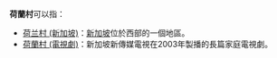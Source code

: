 '''荷蘭村'''可以指：
*[[荷兰村_(新加坡)|荷兰村 (新加坡)]]：[[新加坡|新加坡]]位於西部的一個地區。
*[[荷蘭村_(電視劇)|荷蘭村 (電視劇)]]：新加坡新傳媒電視在2003年製播的長篇家庭電視劇。
{{disambig|Cat=三字消歧義}}